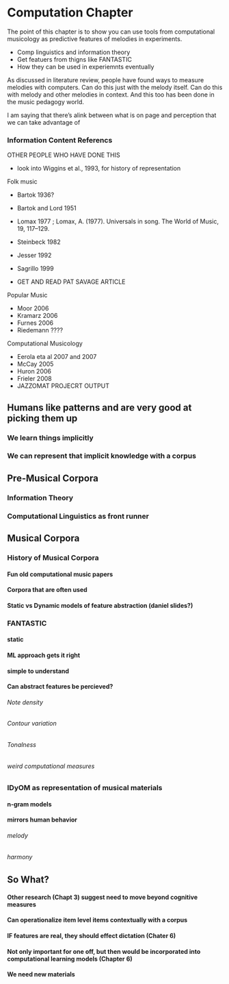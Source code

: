 # Computation Chapter

The point of this chapter is to show you can use tools from computational musicology as predictive features of melodies in experiments. 

* Comp linguistics and information theory
* Get featuers from thigns like FANTASTIC
* How they can be used in experiemnts eventually 

As discussed in literature review, people have found ways to measure melodies with computers.
Can do this just with the melody itself.
Can do this with melody and other melodies in context.
And this too has been done in the music pedagogy world.

I am saying that there's alink between what is on page and perception that we can take advantage of

### Information Content Referencs 

OTHER PEOPLE WHO HAVE DONE THIS

* look into Wiggins et al., 1993, for history of representation 

Folk music

* Bartok 1936?
* Bartok and Lord 1951
* Lomax 1977 ; Lomax, A. (1977). Universals in song. The World of Music, 19, 117–129.
* Steinbeck 1982 
* Jesser 1992
* Sagrillo 1999

* GET AND READ PAT SAVAGE ARTICLE

Popular Music

* Moor 2006
* Kramarz 2006
* Furnes 2006
* Riedemann ????

Computational Musicology

* Eerola eta al 2007  and 2007
* McCay 2005
* Huron 2006
* Frieler 2008
* JAZZOMAT PROJECRT OUTPUT

## Humans like patterns and are very good at picking them up
### We learn things implicitly
### We can represent that implicit knowledge with a corpus 
## Pre-Musical Corpora
### Information Theory
### Computational Linguistics as front runner
## Musical Corpora
### History of Musical Corpora 
#### Fun old computational music papers 
#### Corpora that are often used
#### Static vs Dynamic models of feature abstraction (daniel slides?)
### FANTASTIC 
#### static 
#### ML approach gets it right
#### simple to understand
#### Can abstract features be percieved? 
###### Note density
###### Contour variation
###### Tonalness
###### weird computational measures
### IDyOM as representation of musical materials 
#### n-gram models
#### mirrors human behavior
###### melody
###### harmony
## So What?
#### Other research (Chapt 3) suggest need to move beyond cognitive measures
#### Can operationalize item level items contextually with a corpus 
#### IF features are real, they should effect dictation (Chater 6)
#### Not only important for one off, but then would be incorporated into computational learning models (Chapter 6)
#### We need new materials 

